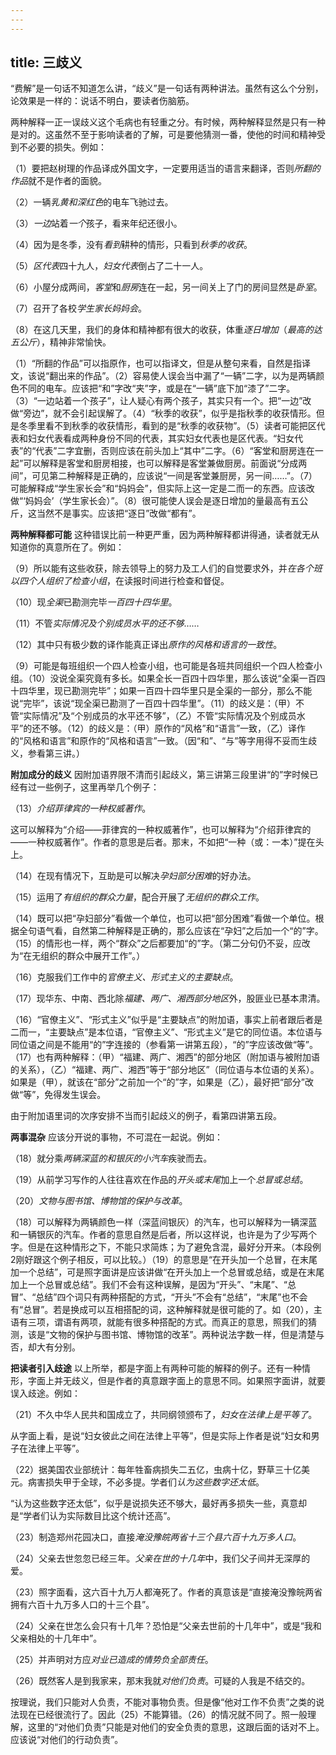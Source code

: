 ```yaml
---
---
---
```

title: 三歧义
---




“费解”是一句话不知道怎么讲，“歧义”是一句话有两种讲法。虽然有这么个分别，论效果是一样的：说话不明白，要读者伤脑筋。

两种解释一正一误歧义这个毛病也有轻重之分。有时候，两种解释显然是只有一种是对的。这虽然不至于影响读者的了解，可是要他猜测一番，使他的时间和精神受到不必要的损失。例如：

（1）要把赵树理的作品译成外国文字，一定要用适当的语言来翻译，否则*所翻的作品*就不是作者的面貌。

（2）一辆*乳黄和深红色*的电车飞驰过去。

（3）*一边*站着*一个*孩子，看来年纪还很小。

（4）因为是冬季，没有*看到*耕种的情形，只看到*秋季的收获*。

（5）*区代表*四十九人，*妇女代表*倒占了二十一人。

（6）小屋分成两间，*客堂*和*厨房*连在一起，另一间关上了门的房间显然是*卧室*。

（7）召开了各校*学生家长妈妈会*。

（8）在这几天里，我们的身体和精神都有很大的收获，体重*逐日增加*（*最高的达五公斤*），精神非常愉快。


（1）“所翻的作品”可以指原作，也可以指译文，但是从整句来看，自然是指译文，该说“翻出来的作品”。（2）容易使人误会当中漏了“一辆”二字，以为是两辆颜色不同的电车。应该把“和”字改“夹”字，或是在“一辆”底下加“漆了”二字。（3）“一边站着一个孩子”，让人疑心有两个孩子，其实只有一个。把“一边”改做“旁边”，就不会引起误解了。（4）“秋季的收获”，似乎是指秋季的收获情形。但是冬季里看不到秋季的收获情形，看到的是“秋季的收获物”。（5）读者可能把区代表和妇女代表看成两种身份不同的代表，其实妇女代表也是区代表。“妇女代表”的“代表”二字宜删，否则应该在前头加上“其中”二字。（6）“客堂和厨房连在一起”可以解释是客堂和厨房相接，也可以解释是客堂兼做厨房。前面说“分成两间”，可见第二种解释是正确的，应该说“一间是客堂兼厨房，另一间……”。（7）可能解释成“学生家长会”和“妈妈会”，但实际上这一定是二而一的东西。应该改做“‘妈妈会’（学生家长会）”。（8）很可能使人误会是逐日增加的量最高有五公斤，这当然不是事实。应该把“逐日”改做“都有”。

**两种解释都可能** 这种错误比前一种更严重，因为两种解释都讲得通，读者就无从知道你的真意所在了。例如：

（9）所以能有这些收获，除去领导上的努力及工人们的自觉要求外，并*在各个班以四个人组织了检查小组*，在读报时间进行检查和督促。

（10）现*全渠*已勘测完毕*一百四十四华里*。

（11）不管*实际情况及个别成员水平的还不够*……

（12）其中只有极少数的译作能真正译出*原作的风格和语言的一致性*。

（9）可能是每班组织一个四人检查小组，也可能是各班共同组织一个四人检查小组。（10）没说全渠究竟有多长。如果全长一百四十四华里，那么该说“全渠一百四十四华里，现已勘测完毕”；如果一百四十四华里只是全渠的一部分，那么不能说“完毕”，该说“现全渠已勘测了一百四十四华里”。（11）的歧义是：（甲）不管“实际情况”及“个别成员的水平还不够”，（乙）不管“实际情况及个别成员水平”的还不够。（12）的歧义是：（甲）原作的“风格”和“语言”一致，（乙）译作的“风格和语言”和原作的“风格和语言”一致。（因“和”、“与”等字用得不妥而生歧义，参看第三讲。）

**附加成分的歧义** 因附加语界限不清而引起歧义，第三讲第三段里讲“的”字时候已经有过一些例子，这里再举几个例子：

（13）*介绍菲律宾的一种权威著作*。

这可以解释为“介绍——菲律宾的一种权威著作”，也可以解释为“介绍菲律宾的——一种权威著作”。作者的意思是后者。那末，不如把“一种（或：一本）”提在头上。

（14）在现有情况下，互助是可以解决*孕妇部分困难*的好办法。

（15）运用了*有组织的群众力量*，配合开展了*无组织的群众工作*。

（14）既可以把“孕妇部分”看做一个单位，也可以把“部分困难”看做一个单位。根据全句语气看，自然第二种解释是正确的，那么应该在“孕妇”之后加一个“的”字。（15）的情形也一样，两个“群众”之后都要加“的”字。（第二分句仍不妥，应改为“在无组织的群众中展开工作”。）

（16）克服我们工作中的*官僚主义、形式主义的主要缺点*。

（17）现华东、中南、西北除*福建、两广、湘西部分地区*外，股匪业已基本肃清。

（16）“官僚主义”、“形式主义”似乎是“主要缺点”的附加语，事实上前者跟后者是二而一，“主要缺点”是本位语，“官僚主义”、“形式主义”是它的同位语。本位语与同位语之间是不能用“的”字连接的（参看第一讲第五段），“的”字应该改做“等”。（17）也有两种解释：（甲）“福建、两广、湘西”的部分地区（附加语与被附加语的关系），（乙）“福建、两广、湘西”等于“部分地区”（同位语与本位语的关系）。如果是（甲），就该在“部分”之前加一个“的”字，如果是（乙），最好把“部分”改做“等”，免得发生误会。

由于附加语里词的次序安排不当而引起歧义的例子，看第四讲第五段。

**两事混杂** 应该分开说的事物，不可混在一起说。例如：

（18）就分乘*两辆深蓝的和银灰的小汽车*疾驶而去。

（19）从前学习写作的人往往喜欢在作品的*开头或末尾*加上一个*总冒或总结*。

（20）*文物与图书馆、博物馆的保护与改革*。

（18）可以解释为两辆颜色一样（深蓝间银灰）的汽车，也可以解释为一辆深蓝和一辆银灰的汽车。作者的意思自然是后者，所以这样说，也许是为了少写两个字。但是在这种情形之下，不能只求简炼；为了避免含混，最好分开来。（本段例2刚好跟这个例子相反，可以比较。）（19）的意思是“在开头加一个总冒，在末尾加一个总结”，可是照字面讲是应该讲做“在开头加上一个总冒或总结，或是在末尾加上一个总冒或总结”。我们不会有这种误解，是因为“开头”、“末尾”、“总冒”、“总结”四个词只有两种搭配的方式，“开头”不会有“总结”，“末尾”也不会有“总冒”。若是换成可以互相搭配的词，这种解释就是很可能的了。如（20），主语有三项，谓语有两项，就能有很多种搭配的方式。而真正的意思，照我们的猜测，该是“文物的保护与图书馆、博物馆的改革”。两种说法字数一样，但是清楚与否，却大有分别。

**把读者引入歧途** 以上所举，都是字面上有两种可能的解释的例子。还有一种情形，字面上并无歧义，但是作者的真意跟字面上的意思不同。如果照字面讲，就要误入歧途。例如：

（21）不久中华人民共和国成立了，共同纲领颁布了，*妇女在法律上是平等了*。

从字面上看，是说“妇女彼此之间在法律上平等”，但是实际上作者是说“妇女和男子在法律上平等”。

（22）据美国农业部统计：每年牲畜病损失二五亿，虫病十亿，野草三十亿美元。病害损失甲于全球，不必多提。学者们*认为这些数字还太低*。

“认为这些数字还太低”，似乎是说损失还不够大，最好再多损失一些，真意却是“学者们认为实际数目比这个统计还高”。

（23）制造郑州花园决口，直接*淹没豫皖两省十三个县六百十九万多人口*。

（24）父亲去世忽忽已经三年。*父亲在世的十几年*中，我们父子间并无深厚的爱。

（23）照字面看，这六百十九万人都淹死了。作者的真意该是“直接淹没豫皖两省拥有六百十九万多人口的十三个县”。

（24）父亲在世怎么会只有十几年？恐怕是“父亲去世前的十几年中”，或是“我和父亲相处的十几年中”。

（25）并声明对方应*对业已造成的情势负全部责任*。

（26）既然客人是到我家来，那末我就*对他们负责*。可疑的人我是不结交的。

按理说，我们只能对人负责，不能对事物负责。但是像“他对工作不负责”之类的说法现在已经很流行了。因此（25）不能算错。（26）的情况就不同了。照一般理解，这里的“对他们负责”只能是对他们的安全负责的意思，这跟后面的话对不上。应该说“对他们的行动负责”。